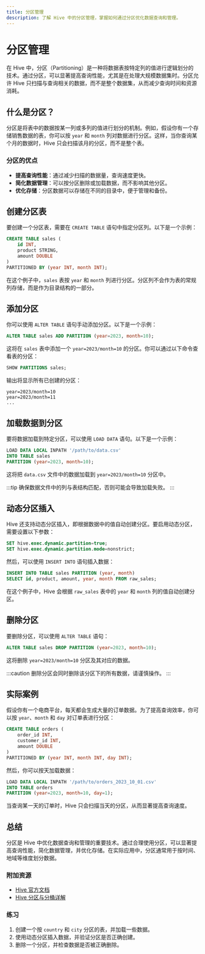 ```yaml
---
title: 分区管理
description: 了解 Hive 中的分区管理，掌握如何通过分区优化数据查询和管理。
---
```


# 分区管理

在 Hive 中，分区（Partitioning）是一种将数据表按特定列的值进行逻辑划分的技术。通过分区，可以显著提高查询性能，尤其是在处理大规模数据集时。分区允许 Hive 只扫描与查询相关的数据，而不是整个数据集，从而减少查询时间和资源消耗。

## 什么是分区？

分区是将表中的数据按某一列或多列的值进行划分的机制。例如，假设你有一个存储销售数据的表，你可以按 `year` 和 `month` 列对数据进行分区。这样，当你查询某个月的数据时，Hive 只会扫描该月的分区，而不是整个表。

### 分区的优点
- **提高查询性能**：通过减少扫描的数据量，查询速度更快。
- **简化数据管理**：可以按分区删除或加载数据，而不影响其他分区。
- **优化存储**：分区数据可以存储在不同的目录中，便于管理和备份。

## 创建分区表

要创建一个分区表，需要在 `CREATE TABLE` 语句中指定分区列。以下是一个示例：

```sql
CREATE TABLE sales (
    id INT,
    product STRING,
    amount DOUBLE
)
PARTITIONED BY (year INT, month INT);
```

在这个例子中，`sales` 表按 `year` 和 `month` 列进行分区。分区列不会作为表的常规列存储，而是作为目录结构的一部分。

## 添加分区

你可以使用 `ALTER TABLE` 语句手动添加分区。以下是一个示例：

```sql
ALTER TABLE sales ADD PARTITION (year=2023, month=10);
```

这将在 `sales` 表中添加一个 `year=2023/month=10` 的分区。你可以通过以下命令查看表的分区：

```sql
SHOW PARTITIONS sales;
```

输出将显示所有已创建的分区：

```
year=2023/month=10
year=2023/month=11
...
```

## 加载数据到分区

要将数据加载到特定分区，可以使用 `LOAD DATA` 语句。以下是一个示例：

```sql
LOAD DATA LOCAL INPATH '/path/to/data.csv'
INTO TABLE sales
PARTITION (year=2023, month=10);
```

这将把 `data.csv` 文件中的数据加载到 `year=2023/month=10` 分区中。

:::tip
确保数据文件中的列与表结构匹配，否则可能会导致加载失败。
:::

## 动态分区插入

Hive 还支持动态分区插入，即根据数据中的值自动创建分区。要启用动态分区，需要设置以下参数：

```sql
SET hive.exec.dynamic.partition=true;
SET hive.exec.dynamic.partition.mode=nonstrict;
```

然后，可以使用 `INSERT INTO` 语句插入数据：

```sql
INSERT INTO TABLE sales PARTITION (year, month)
SELECT id, product, amount, year, month FROM raw_sales;
```

在这个例子中，Hive 会根据 `raw_sales` 表中的 `year` 和 `month` 列的值自动创建分区。

## 删除分区

要删除分区，可以使用 `ALTER TABLE` 语句：

```sql
ALTER TABLE sales DROP PARTITION (year=2023, month=10);
```

这将删除 `year=2023/month=10` 分区及其对应的数据。

:::caution
删除分区会同时删除该分区下的所有数据，请谨慎操作。
:::

## 实际案例

假设你有一个电商平台，每天都会生成大量的订单数据。为了提高查询效率，你可以按 `year`、`month` 和 `day` 对订单表进行分区：

```sql
CREATE TABLE orders (
    order_id INT,
    customer_id INT,
    amount DOUBLE
)
PARTITIONED BY (year INT, month INT, day INT);
```

然后，你可以按天加载数据：

```sql
LOAD DATA LOCAL INPATH '/path/to/orders_2023_10_01.csv'
INTO TABLE orders
PARTITION (year=2023, month=10, day=1);
```

当查询某一天的订单时，Hive 只会扫描当天的分区，从而显著提高查询速度。

## 总结

分区是 Hive 中优化数据查询和管理的重要技术。通过合理使用分区，可以显著提高查询性能，简化数据管理，并优化存储。在实际应用中，分区通常用于按时间、地域等维度划分数据。

### 附加资源
- [Hive 官方文档](https://cwiki.apache.org/confluence/display/Hive/LanguageManual+DDL)
- [Hive 分区与分桶详解](https://www.example.com/hive-partitioning-bucketing)

### 练习
1. 创建一个按 `country` 和 `city` 分区的表，并加载一些数据。
2. 使用动态分区插入数据，并验证分区是否正确创建。
3. 删除一个分区，并检查数据是否被正确删除。
